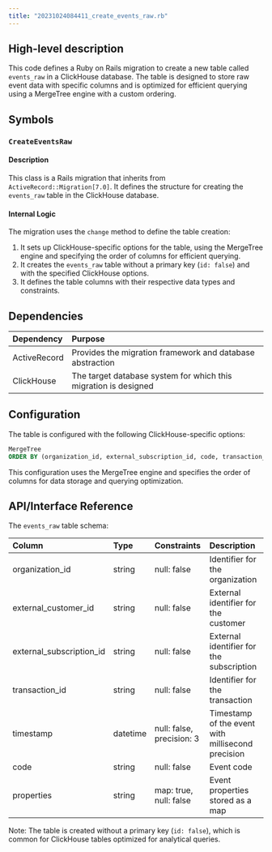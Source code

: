 ```yaml
---
title: "20231024084411_create_events_raw.rb"
---
```


## High-level description
This code defines a Ruby on Rails migration to create a new table called `events_raw` in a ClickHouse database. The table is designed to store raw event data with specific columns and is optimized for efficient querying using a MergeTree engine with a custom ordering.

## Symbols

### `CreateEventsRaw`
#### Description
This class is a Rails migration that inherits from `ActiveRecord::Migration[7.0]`. It defines the structure for creating the `events_raw` table in the ClickHouse database.

#### Internal Logic
The migration uses the `change` method to define the table creation:

1. It sets up ClickHouse-specific options for the table, using the MergeTree engine and specifying the order of columns for efficient querying.
2. It creates the `events_raw` table without a primary key (`id: false`) and with the specified ClickHouse options.
3. It defines the table columns with their respective data types and constraints.

## Dependencies
| Dependency | Purpose |
|:-----------|:--------|
| ActiveRecord | Provides the migration framework and database abstraction |
| ClickHouse | The target database system for which this migration is designed |

## Configuration
The table is configured with the following ClickHouse-specific options:
```sql
MergeTree
ORDER BY (organization_id, external_subscription_id, code, transaction_id, timestamp)
```
This configuration uses the MergeTree engine and specifies the order of columns for data storage and querying optimization.

## API/Interface Reference
The `events_raw` table schema:

| Column | Type | Constraints | Description |
|:-------|:-----|:------------|:------------|
| organization_id | string | null: false | Identifier for the organization |
| external_customer_id | string | null: false | External identifier for the customer |
| external_subscription_id | string | null: false | External identifier for the subscription |
| transaction_id | string | null: false | Identifier for the transaction |
| timestamp | datetime | null: false, precision: 3 | Timestamp of the event with millisecond precision |
| code | string | null: false | Event code |
| properties | string | map: true, null: false | Event properties stored as a map |

Note: The table is created without a primary key (`id: false`), which is common for ClickHouse tables optimized for analytical queries.